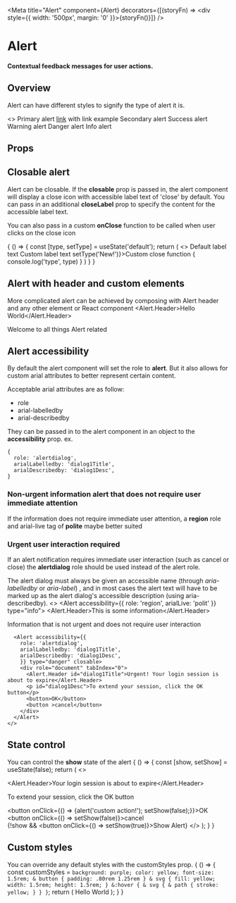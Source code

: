 

<Meta 
  title="Alert" 
  component={Alert}
  decorators={[(storyFn) => <div style={{ width: '500px', margin: '0' }}>{storyFn()}</div>]}
/>

# Alert
#### Contextual feedback messages for user actions.

## Overview
Alert can have different styles to signify the type of alert it is. 

<Preview>
  <Story name="Overview" decorators={[ withA11y,  ]}>
    <>
      <Alert type="primary">
        Primary alert <a href="https://www.google.com">link</a> with link example
      </Alert>
      <Alert type="secondary">Secondary alert</Alert>
      <Alert type="success">Success alert</Alert>
      <Alert type="warning">Warning alert</Alert>
      <Alert type="danger">Danger alert</Alert>
      <Alert type="info">Info alert</Alert>
    </>
  </Story>
</Preview>

## Props 
<Props of={Alert} />

## Closable alert
Alert can be closable. If the <b>closable</b> prop is passed in, the alert component will display a close icon with accessible label text of 'close' by default. You can pass in an additional <b>closeLabel</b> prop to specify the content for the accessible label text.

You can also pass in a custom <b>onClose</b> function to be called when user clicks on the close icon

<Preview>
  <Story name="Closable">
    {
      () => {
        const [type, setType] = useState('default');
        return (
          <>
            <Alert type="primary" closable>Default label text</Alert>
            <Alert type="success" closable closeLabel="Close here">Custom label text</Alert>
            <Alert type="info" closable onClose={() => setType('New!')}>Custom close function</Alert>
            { console.log('type', type) }
          </>
        )
      }
    }
   
  </Story>
</Preview>


## Alert with header and custom elements
More complicated alert can be achieved by composing with Alert header and any other element or React component
<Preview>
  <Story name="Header & Custom Elements">
    <Alert closable>
      <Alert.Header>Hello World</Alert.Header>
      <p>Welcome to all things Alert related</p>
    </Alert>
  </Story>
</Preview>

## Alert accessibility
By default the alert component will set the role to <b>alert</b>. But it also allows for custom arial attributes to better represent certain content.

Acceptable arial attributes are as follow:
* role
* arial-labelledby
* arial-describedby

They can be passed in to the alert component in an object to the <b>accessibility</b> prop.
ex.
````
{
  role: 'alertdialog',
  arialLabelledby: 'dialog1Title',
  arialDescribedby: 'dialog1Desc',
}
````


### Non-urgent information alert that does not require user immediate attention
If the information does not require immediate user attention, a <b>region</b> role and arial-live tag of <b>polite</b> maybe better suited

### Urgent user interaction required
If an alert notification requires immediate user interaction (such as cancel or close) the <b>alertdialog</b> role should be used instead of the alert role.

The alert dialog must always be given an accessible name (through <i>aria-labelledby</i> or <i>aria-label</i>) , and in most cases the alert text will have to be marked up as the alert dialog's accessible description (using aria-describedby).
<Preview>
  <Story name="Accessibilty">
    <>
      <Alert accessibility={{
        role: 'region',
        arialLive: 'polit'
      }} type="info">
        <Alert.Header>This is some information</Alert.Header>
        <p>Information that is not urgent and does not require user interaction</p>
      </Alert>
  
      <Alert accessibility={{
        role: 'alertdialog',
        arialLabelledby: 'dialog1Title',
        arialDescribedby: 'dialog1Desc',
        }} type="danger" closable>
        <div role="document" tabIndex="0">
          <Alert.Header id="dialog1Title">Urgent! Your login session is about to expire</Alert.Header>
          <p id="dialog1Desc">To extend your session, click the OK button</p>
          <button>OK</button>
          <button >cancel</button>
        </div>
      </Alert>
    </>
  </Story>
</Preview>

## State control
You can control the <b>show</b> state of the alert
<Preview>
  <Story name="State control">
    {
      () => {
        const [show, setShow] = useState(false);
        return (
          <>
            <Alert show={show} type="danger">
              <div role="document" tabIndex="0">
                <Alert.Header>Your login session is about to expire</Alert.Header>
                <p>To extend your session, click the OK button</p>
                <button onClick={() => {alert('custom action!'); setShow(false);}}>OK</button>
                <button onClick={() => setShow(false)}>cancel</button>
              </div>
            </Alert>
            {!show && <button onClick={() => setShow(true)}>Show Alert</button>}
          </>
        );
      }
    }
  </Story>
</Preview>

## Custom styles
You can override any default styles with the customStyles prop.
<Preview>
  <Story name="Custom styles">
    {
      () => {
        const customStyles = `
          background: purple;
          color: yellow;
          font-size: 1.5rem;
          & button {
            padding: .80rem 1.25rem
          }
          & svg {
            fill: yellow;
            width: 1.5rem;
            height: 1.5rem;
          }
          &:hover {
            & svg {
              & path {
                stroke: yellow;
              }
            }
          }
        `;
        return (
          <Alert customStyles={customStyles} closable>Hello World</Alert>
        );
      }
    }
    
  </Story>
</Preview>

